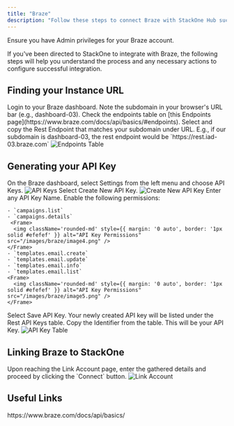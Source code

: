 ```yaml
---
title: "Braze"
description: "Follow these steps to connect Braze with StackOne Hub successfully."
---
```



<Warning>
  Ensure you have Admin privileges for your Braze account.
</Warning>

If you've been directed to StackOne to integrate with Braze, the following steps will help you understand the process and any necessary actions to configure successful integration.

## Finding your Instance URL

<Steps>
  <Step title="Login to Braze dashboard">
    Login to your Braze dashboard.
  </Step>

  <Step title="Note the subdomain">
    Note the subdomain in your browser's URL bar (e.g., dashboard-03).
  </Step>

  <Step title="Check endpoints table">
    Check the endpoints table on [this Endpoints page](https://www.braze.com/docs/api/basics/#endpoints).

  </Step>

  <Step title="Select and copy Rest Endpoint">
    Select and copy the Rest Endpoint that matches your subdomain under URL. E.g., if our subdomain is dashboard-03, the rest endpoint would be `https://rest.iad-03.braze.com`
    <Frame>
      <img className='rounded-md' style={{ margin: '0 auto', border: '1px solid #efefef' }} alt="Endpoints Table" src="/images/braze/image1.png" />
    </Frame>
  </Step>
</Steps>

## Generating your API Key

<Steps>
  <Step title="Navigate to API Keys">
    On the Braze dashboard, select Settings from the left menu and choose API Keys.
    <Frame>
      <img className='rounded-md' style={{ margin: '0 auto', border: '1px solid #efefef' }} alt="API Keys" src="/images/braze/image2.png" />
    </Frame>
  </Step>

  <Step title="Create New API Key">
    Select Create New API Key.
    <Frame>
      <img className='rounded-md' style={{ margin: '0 auto', border: '1px solid #efefef' }} alt="Create New API Key" src="/images/braze/image3.png" />
    </Frame>
  </Step>

  <Step title="Enter API Key Name">
    Enter any API Key Name.
  </Step>

  <Step title="Enable Permissions">
    Enable the following permissions:

    - `campaigns.list`
    - `campaigns.details`
     <Frame>
      <img className='rounded-md' style={{ margin: '0 auto', border: '1px solid #efefef' }} alt="API Key Permissions" src="/images/braze/image4.png" />
    </Frame>
    - `templates.email.create`
    - `templates.email.update`
    - `templates.email.info`
    - `templates.email.list`
    <Frame>
      <img className='rounded-md' style={{ margin: '0 auto', border: '1px solid #efefef' }} alt="API Key Permissions" src="/images/braze/image5.png" />
    </Frame>
  </Step>

  <Step title="Save API Key">
    Select Save API Key.
  </Step>

  <Step title="Copy the API Key">
    Your newly created API key will be listed under the Rest API Keys table. Copy the Identifier from the table. This will be your API Key.
    <Frame>
      <img className='rounded-md' style={{ margin: '0 auto', border: '1px solid #efefef' }} alt="API Key Table" src="/images/braze/image6.png" />
    </Frame>
  </Step>
</Steps>

## Linking Braze to StackOne

<Steps>
  <Step title="Enter the Details">
    Upon reaching the Link Account page, enter the gathered details and proceed by clicking the `Connect` button.
    <Frame>
      <img className='rounded-md' style={{ margin: '0 auto', border: '1px solid #efefef' }} alt="Link Account" src="/images/braze/image7.png" />
    </Frame>
  </Step>
</Steps>

<IntegrationFooter />


## Useful Links
<Card title="API Reference" icon="link" href="https://www.braze.com/docs/api/basics/">
    https://www.braze.com/docs/api/basics/
</Card>
